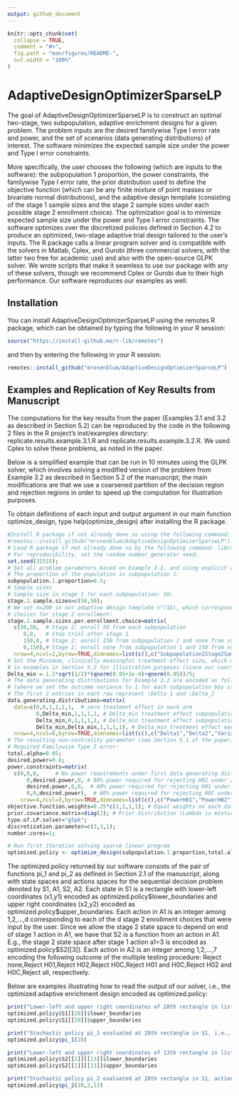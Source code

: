 ```yaml
---
output: github_document
---
```


<!-- README.md is generated from README.Rmd. Please edit that file -->

```r
knitr::opts_chunk$set(
  collapse = TRUE,
  comment = "#>",
  fig.path = "man/figures/README-",
  out.width = "100%"
)
```

# AdaptiveDesignOptimizerSparseLP

The goal of AdaptiveDesignOptimizerSparseLP is to construct an optimal two-stage, two subpopulation, adaptive enrichment designs for a given problem. The problem inputs are the desired familywise Type I error rate and power, and the set of scenarios (data generating distributions) of interest. The software minimizes the expected sample size under the power and Type I error constraints.

More specifically, the user chooses the following (which are inputs to the software): the subpopulation 1 proportion, the power constraints, the familywise Type I error rate, the prior distribution used to define the objective function (which can be any finite mixture of point masses or bivariate normal distributions), and the adaptive design template (consisting of the stage 1 sample sizes and the stage 2 sample sizes under each possible stage 2 enrollment choice). The optimization goal is to minimize  expected sample size under the power and Type I error constraints.
     The software optimizes over the discretized policies defined in Section 4.2 to produce an optimized, two-stage adaptive trial design tailored to the user's inputs. 
     The R package calls a linear program solver and is compatible with the solvers in Matlab, Cplex, and  Gurobi (three commercial solvers, with the latter two free for academic use) and also with the open-source GLPK solver. We wrote scripts that  make it seamless to use our package with any of these solvers, though we recommend Cplex or Gurobi due to their high performance.
     Our software reproduces our examples as well. 

## Installation

You can install AdaptiveDesignOptimizerSparseLP using the remotes R package, which can be obtained by typing the following in your R session:

``` r
source("https://install-github.me/r-lib/remotes")
```

and then by entering the following in your R session: 

``` r
remotes::install_github("mrosenblum/AdaptiveDesignOptimizerSparseLP")
```

## Examples and Replication of Key Results from Manuscript

The computations for the key results from the paper (Examples 3.1 and 3.2 as described in Section 5.2) can be reproduced by the code in the following 2 files in the R project's inst/examples directory: replicate.results.example.3.1.R and 
 replicate.results.example.3.2.R. We used Cplex to solve these problems, as noted in the paper.
 
Below is a simplified example that can be run in 10 minutes using the GLPK solver, which involves solving a modified version of the problem from Example 3.2 as described in Section 5.2 of the manuscript; the main modifications are that we  use a coarsened partition of the decision region and rejection regions in order to speed up the computation for illustration purposes. 

To obtain definitions of each input and output argument in our main function optimize_design,
type help(optimize_design) after installing the R package. 

```r
#Install R package if not already done so using the following command:
#remotes::install_github("mrosenblum/AdaptiveDesignOptimizerSparseLP")
# Load R package if not already done so by the following command: library(AdaptiveDesignOptimizerSparseLP)
# For reproducibility, set the random number generator seed:
set.seed(32515);
# Set all problem parameters based on Example 3.2, and using explicit choices of the following input parameters:
# The proportion of the population in subpopulation 1:
subpopulation.1.proportion=0.5;
# Sample sizes
# Sample size in stage 1 for each subpopulation: 50; 
stage.1.sample.sizes=c(50,50);
# We set n=200 in our adaptive design template n^(1b), which corresponds to the following four
# choices for stage 2 enrollment:
stage.2.sample.sizes.per.enrollment.choice=matrix(
  c(50,50,  # Stage 2: enroll 50 from each subpopulation
     0,0,   # Stop trial after stage 1
     150,0, # Stage 2: enroll 150 from subpopulation 1 and none from subpopulation 2
     0,150),# Stage 2: enroll none from subpopulation 1 and 150 from subpopulation 2
  nrow=4,ncol=2,byrow=TRUE,dimnames=list(c(),c("Subpopulation1Stage2SampleSize","Subpopulation2Stage2SampleSize")));
# Set the Minimum, clinically meaningful treatment effect size, which we set slightly larger than
# in examples in Section 5.2 for illustration purposes (since our coarsened decision and rejection regions in the illustration here require this for the problem to be feasible):
Delta_min = 1.2*sqrt(1/2)*(qnorm(0.95+1e-4)+qnorm(0.95))/5;
# The data generating distributions for Example 3.2 are encoded as follows 
# (where we set the outcome variance to 1 for each subpopulation bby study arm combination):
# The first 2 entries in each row represent \Delta_1 and \Delta_2
data.generating.distributions=matrix(
  data=c(0,0,1,1,1,1,  # zero treatment effect in each arm
         0,Delta_min,1,1,1,1, # Delta_min treatment effect subpopulation 2, no effect subpopulation 1
         Delta_min,0,1,1,1,1, # Delta_min treatment effect subpopulation 1, no effect subpopulation 2
         Delta_min,Delta_min,1,1,1,1), # Delta_min treatment effect each subpopulation
  nrow=4,ncol=6,byrow=TRUE,dimnames=list(c(),c("Delta1","Delta2","Variance10","Variance11","Variance20","Variance21")));
# The resulting non-centrality parameter (see Section 5.1 of the paper) matches that used in the paper computations.
# Required Familywise Type I error:
total.alpha=0.05;
desired.power=0.8;
power.constraints=matrix(
  c(0,0,0,     # No power requirements under first data generating distribution 
	  0,desired.power,0, # 80% power required for rejecting H02 under 2nd data generating distribution
	  desired.power,0,0,  # 80% power required for rejecting H01 under 3nd data generating distribution
	  0,0,desired.power),  # 80% power required for rejecting H0C under 4th data generating distribution
	nrow=4,ncol=3,byrow=TRUE,dimnames=list(c(),c("PowerH01","PowerH02","PowerH0C")));
objective.function.weights=0.25*c(1,1,1,1); # Equal weights on each data generating distribution
prior.covariance.matrix=diag(2); # Prior distribution \Lambda is mixture of 4 point bivariate normal distributions with identity covariance matrix and means given by first 2 columns in data.generating.distributions
type.of.LP.solver="glpk";
discretization.parameter=c(3,3,1); 
number.cores=1;

# Run first iteration solving sparse linear program
optimized.policy <- optimize_design(subpopulation.1.proportion,total.alpha,data.generating.distributions,stage.1.sample.sizes,stage.2.sample.sizes.per.enrollment.choice,objective.function.weights,power.constraints,type.of.LP.solver,discretization.parameter,number.cores,prior.covariance.matrix=prior.covariance.matrix)
```

The optimized.policy returned by our software consists of the pair of functions pi_1 and pi_2 as defined in Section 2.1 of the manuscript, along with state spaces and actions spaces for the sequential decision problem denoted by S1, A1, S2, A2. Each state in S1 is a rectangle with lower-left coordinates (x1,y1) encoded as optimized.policy\$lower_boundaries and upper right coordinates (x2,y2) encoded as optimized.policy\$upper_boundaries. Each action in A1 is an integer among 1,2,...,d corresponding to each of the d stage 2 enrollment choices that were input by the user. Since we allow the stage 2 state space to depend on end of stage 1 action in A1, we have that S2 is a function from an action in A1. E.g., the stage 2 state space after stage 1 action a1=3 is encoded as optimized.policy\$S2[[3]]. Each action in A2 is an integer among 1,2,...,7 encoding the following outcome of the multiple testing procedure: Reject none,Reject H01,Reject H02,Reject H0C,Reject H01 and H0C,Reject H02 and H0C,Reject all, respectively.

Below are examples illustrating how to read the output of our solver, i.e., the optimized adaptive enrichment design encoded as optimized.policy:

```r
print("Lower-left and upper right coordinates of 28th rectangle in list of stage 1 states S1:")
optimized.policy$S1[[28]]$lower_boundaries
optimized.policy$S1[[28]]$upper_boundaries

print("Stochastic policy pi_1 evaluated at 28th rectangle in S1, i.e., the probabilities of taking each action in A1 given that the first stage z-statistics are in the rectangle corresponding to this state:")
optimized.policy$pi_1(28)

print("Lower-left and upper right coordinates of 13th rectangle in list of stage 2 states S2 following action a1=2")
optimized.policy$S2[[2]][[13]]$lower_boundaries
optimized.policy$S2[[2]][[13]]$upper_boundaries

print("Stochastic policy pi_2 evaluated at 28th rectangle in S1, action a1=2, and 13th  rectangle in S2:")
optimized.policy$pi_2(28,2,13)
```
